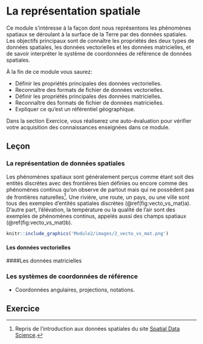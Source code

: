 # La représentation spatiale {#base}



Ce module s’intéresse à la façon dont nous représentons les phénomènes spatiaux se déroulant à la surface de la Terre par des données spatiales. Les objectifs principaux sont de connaître les propriétés des deux types de données spatiales, les données vectorielles et les données matricielles, et de savoir interpréter le système de coordonnées de référence de données spatiales.  

À la fin de ce module vous saurez:

-	Définir les propriétés principales des données vectorielles.
-	Reconnaître des formats de fichier de données vectorielles.
-	Définir les propriétés principales des données matricielles.
-	Reconnaître des formats de fichier de données matricielles.
-	Expliquer ce qu’est un référentiel géographique.



Dans la section Exercice, vous réaliserez une auto-évaluation pour vérifier votre acquisition des connaissances enseignées dans ce module. 


## Leçon


### La représentation de données spatiales

Les  phénomènes spatiaux sont généralement perçus comme étant soit des entités discrètes avec des frontières bien définies ou encore comme des phénomènes continus qu’on observe de partout mais qui ne possèdent pas de frontières naturelles^[Repris de l'introduction aux données spatiales du site [Spatial Data Science](https://rspatial.org/raster/spatial/2-spatialdata.html).]. Une rivière, une route, un pays, ou une ville sont tous des exemples d’entités spatiales discrètes (\@ref(fig:vecto_vs_mat)a). D’autre part, l’élévation, la température ou la qualité de l’air sont des exemples de phénomènes continus, appelés aussi des champs spatiaux (\@ref(fig:vecto_vs_mat)b). 
 
```r
knitr::include_graphics('Module2/images/2_vecto_vs_mat.png')
```

#### Les données vectorielles 


####Les données matricielles 

### Les systèmes de coordonnées de référence
-	Coordonnées angulaires, projections, notations.

## Exercice
